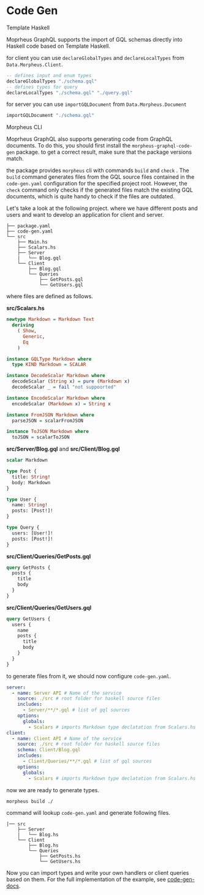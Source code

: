 
<SEO title="Code Gen" />

# Code Gen

<Section id="th">Template Haskell</Section>

Moprheus GraphQL supports the import of GQL schemas directly into Haskell code based on Template Haskell.

for client you can use `declareGlobalTypes` and `declareLocalTypes` from `Data.Morpheus.Client`.

```hs
-- defines input and enum types
declareGlobalTypes "./schema.gql"
-- defines types for query
declareLocalTypes "./schema.gql" "./query.gql"
```

for server you can use `importGQLDocument` from `Data.Morpheus.Document`

```hs
importGQLDocument "./schema.gql"
```

<Section id="cli">Morpheus CLI</Section>

Moprheus GraphQL also supports generating code from GraphQL
documents. To do this, you should first install
the `morpheus-graphql-code-gen` package. to get a correct result,
make sure that the package versions match.

the package provides `morpheus` cli with commands `build` and `check` .
The `build` command generates files from the GQL source files
contained in the `code-gen.yaml` configuration for the specified project root.
However, the `check` command only checks if the generated files match the existing GQL documents,
which is quite handy to check if the files are outdated.

Let's take a look at the following project. where we have different
posts and users and want to develop an application for client and server.

```
├── package.yaml
├── code-gen.yaml
└── src
    ├── Main.hs
    ├── Scalars.hs
    ├── Server
    |   └── Blog.gql
    └── Client
        ├── Blog.gql
        └── Queries
            ├── GetPosts.gql
            └── GetUsers.gql
```

where files are defined as follows.

**src/Scalars.hs**

```hs
newtype Markdown = Markdown Text
  deriving
    ( Show,
      Generic,
      Eq
    )

instance GQLType Markdown where
  type KIND Markdown = SCALAR

instance DecodeScalar Markdown where
  decodeScalar (String x) = pure (Markdown x)
  decodeScalar _ = fail "not suppoorted"

instance EncodeScalar Markdown where
  encodeScalar (Markdown x) = String x

instance FromJSON Markdown where
  parseJSON = scalarFromJSON

instance ToJSON Markdown where
  toJSON = scalarToJSON
```

**src/Server/Blog.gql** and **src/Client/Blog.gql**

```graphql
scalar Markdown

type Post {
  title: String!
  body: Markdown
}

type User {
  name: String!
  posts: [Post!]!
}

type Query {
  users: [User!]!
  posts: [Post!]!
}
```

**src/Client/Queries/GetPosts.gql**

```graphql
query GetPosts {
  posts {
    title
    body
  }
}
```

**src/Client/Queries/GetUsers.gql**

```graphql
query GetUsers {
  users {
    name
    posts {
      title
      body
    }
  }
}
```

to generate files from it, we should now configure `code-gen.yaml`.

```yaml
server:
  - name: Server API # Name of the service
    source: ./src # root folder for haskell source files
    includes:
      - Server/**/*.gql # list of gql sources
    options:
      globals:
        - Scalars # imports Markdown type declatation from Scalars.hs
client:
  - name: Client API # Name of the service
    source: ./src # root folder for haskell source files
    schema: Client/Blog.gql
    includes:
      - Client/Queries/**/*.gql # list of gql sources
    options:
      globals:
        - Scalars # imports Markdown type declatation from Scalars.hs
```

now we are ready to generate types.

```ssh
morpheus build ./
```

command will lookup `code-gen.yaml` and generate following files.

```
|── src
    ├── Server
    |   └── Blog.hs
    └── Client
        ├── Blog.hs
        └── Queries
            ├── GetPosts.hs
            └── GetUsers.hs
```

Now you can import types and write your own handlers or client queries based on them. For the full implementation of the example, see [code-gen-docs](https://github.com/morpheusgraphql/morpheus-graphql/tree/main/examples/code-gen-docs).
